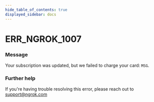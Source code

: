 ```yaml
---
hide_table_of_contents: true
displayed_sidebar: docs
---
```



# ERR_NGROK_1007

### Message

Your subscription was updated, but we failed to charge your card: `MSG`.

<ErrorDetails error="err_ngrok_1007" />

### Further help

If you're having trouble resolving this error, please reach out to [support@ngrok.com](mailto:support@ngrok.com?subject=Help%20with%20ERR_NGROK_1007)
